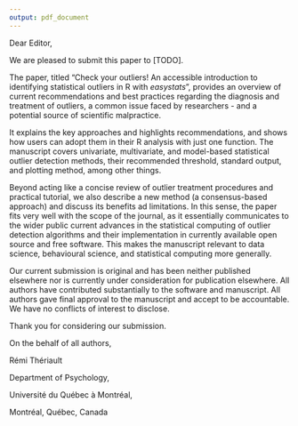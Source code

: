 ```yaml
---
output: pdf_document
---
```


Dear Editor,

We are pleased to submit this paper to [TODO].

The paper, titled "Check your outliers! An accessible introduction to identifying statistical outliers in R with *easystats*", provides an overview of current recommendations and best practices regarding the diagnosis and treatment of outliers, a common issue faced by researchers - and a potential source of scientific malpractice. 

It explains the key approaches and highlights recommendations, and shows how users can adopt them in their R analysis with just one function. The manuscript covers univariate, multivariate, and model-based statistical outlier detection methods, their recommended threshold, standard output, and plotting method, among other things.

Beyond acting like a concise review of outlier treatment procedures and practical tutorial, we also describe a new method (a consensus-based approach) and discuss its benefits ad limitations. In this sense, the paper fits very well with the scope of the journal, as it essentially communicates to the wider public current advances in the statistical computing of outlier detection algorithms and their implementation in currently available open source and free software. This makes the manuscript relevant to data science, behavioural science, and statistical computing more generally. 
<!-- Adapt the previous to new journal -->

Our current submission is original and has been neither published elsewhere nor is currently under consideration for publication elsewhere. All authors have contributed substantially to the software and manuscript. All authors gave final approval to the manuscript and accept to be accountable. We have no conflicts of interest to disclose.

<!-- We would also like to use the open peer review option. -->

Thank you for considering our submission.

On the behalf of all authors,

Rémi Thériault

Department of Psychology,

Université du Québec à Montréal,

Montréal, Québec, Canada